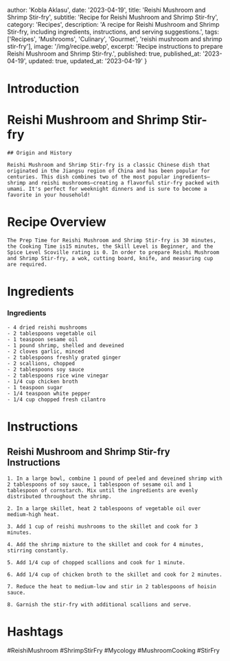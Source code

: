 
  author: 'Kobla Aklasu',
  date: '2023-04-19',
  title: 'Reishi Mushroom and Shrimp Stir-fry',
  subtitle: 'Recipe for Reishi Mushroom and Shrimp Stir-fry',
  category: 'Recipes',
  description: 'A recipe for Reishi Mushroom and Shrimp Stir-fry, including ingredients, instructions, and serving suggestions.',
  tags: ['Recipes', 'Mushrooms', 'Culinary', 'Gourmet', 'reishi mushroom and shrimp stir-fry'],
  image: '/img/recipe.webp',
  excerpt: 'Recipe instructions to prepare Reishi Mushroom and Shrimp Stir-fry.',
  published: true,
  published_at: '2023-04-19',
  updated: true,
  updated_at: '2023-04-19'
}


  # Introduction

# Reishi Mushroom and Shrimp Stir-fry
    
    ## Origin and History
    
    Reishi Mushroom and Shrimp Stir-fry is a classic Chinese dish that originated in the Jiangsu region of China and has been popular for centuries. This dish combines two of the most popular ingredients—shrimp and reishi mushrooms—creating a flavorful stir-fry packed with umami. It's perfect for weeknight dinners and is sure to become a favorite in your household!

# Recipe Overview

    The Prep Time for Reishi Mushroom and Shrimp Stir-fry is 30 minutes, the Cooking Time is15 minutes, the Skill Level is Beginner, and the Spice Level Scoville rating is 0. In order to prepare Reishi Mushroom and Shrimp Stir-fry, a wok, cutting board, knife, and measuring cup are required.

# Ingredients

### Ingredients
    - 4 dried reishi mushrooms
    - 2 tablespoons vegetable oil
    - 1 teaspoon sesame oil
    - 1 pound shrimp, shelled and deveined
    - 2 cloves garlic, minced
    - 2 tablespoons freshly grated ginger
    - 2 scallions, chopped
    - 2 tablespoons soy sauce
    - 2 tablespoons rice wine vinegar
    - 1/4 cup chicken broth
    - 1 teaspoon sugar
    - 1/4 teaspoon white pepper
    - 1/4 cup chopped fresh cilantro

# Instructions

## Reishi Mushroom and Shrimp Stir-fry Instructions
    
    1. In a large bowl, combine 1 pound of peeled and deveined shrimp with 2 tablespoons of soy sauce, 1 tablespoon of sesame oil and 1 tablespoon of cornstarch. Mix until the ingredients are evenly distributed throughout the shrimp.
    
    2. In a large skillet, heat 2 tablespoons of vegetable oil over medium-high heat.
    
    3. Add 1 cup of reishi mushrooms to the skillet and cook for 3 minutes.
    
    4. Add the shrimp mixture to the skillet and cook for 4 minutes, stirring constantly.
    
    5. Add 1/4 cup of chopped scallions and cook for 1 minute.
    
    6. Add 1/4 cup of chicken broth to the skillet and cook for 2 minutes.
    
    7. Reduce the heat to medium-low and stir in 2 tablespoons of hoisin sauce.
    
    8. Garnish the stir-fry with additional scallions and serve.

# Hashtags

#ReishiMushroom #ShrimpStirFry #Mycology #MushroomCooking #StirFry



